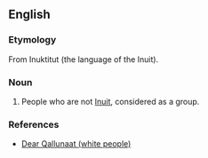 {{see also|qallunaat}}

==English==

===Etymology===
From Inuktitut (the language of the Inuit).

===Noun===
{{en-plural noun}}

# People who are not [[Inuit]], considered as a group.

===References===
* [https://www.cbc.ca/news/canada/north/dear-qallunaat-white-people-inuit-sandra-inutiq-1.5020210 Dear Qallunaat (white people)]